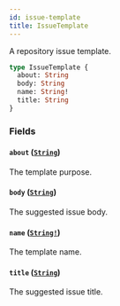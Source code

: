 ```yaml
---
id: issue-template
title: IssueTemplate
---
```


A repository issue template.

```graphql
type IssueTemplate {
  about: String
  body: String
  name: String!
  title: String
}
```

### Fields

#### `about` ([`String`](/docs/api/scalars/string))

The template purpose.

#### `body` ([`String`](/docs/api/scalars/string))

The suggested issue body.

#### `name` ([`String!`](/docs/api/scalars/string))

The template name.

#### `title` ([`String`](/docs/api/scalars/string))

The suggested issue title.
